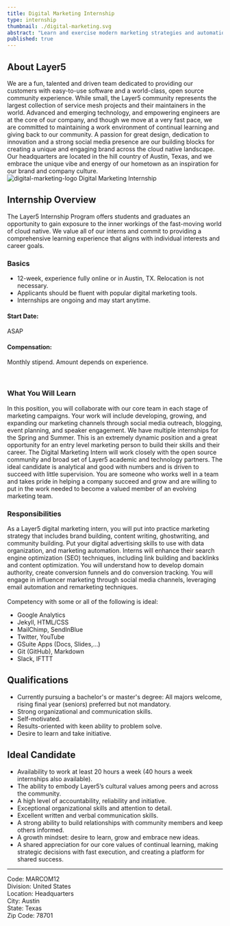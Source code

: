 ```yaml
---
title: Digital Marketing Internship
type: internship
thumbnail: ./digital-marketing.svg
abstract: "Learn and exercise modern marketing strategies and automation as a Layer5 Digital Marketing Intern."
published: true
---
```




<CareerWrapper>

<h2>About Layer5</h2>
We are a fun, talented and driven team dedicated to providing our customers with easy-to-use software and a world-class, open source community experience. While small, the Layer5 community represents the largest collection of service mesh projects and their maintainers in the world. Advanced and emerging technology, and empowering engineers are at the core of our company, and though we move at a very fast pace, we are committed to maintaining a work environment of continual learning and giving back to our community. A passion for great design, dedication to innovation and a strong social media presence are our building blocks for creating a unique and engaging brand across the cloud native landscape. Our headquarters are located in the hill country of Austin, Texas, and we embrace the unique vibe and energy of our hometown as an inspiration for our brand and company culture.

<div className="logo">
    <img src={digital_marketing_logo} alt="digital-marketing-logo" />
    Digital Marketing Internship
</div>

<h2>Internship Overview</h2>
The Layer5 Internship Program offers students and graduates an opportunity to gain exposure to the inner workings of the fast-moving world of cloud native. We value all of our interns and commit to providing a comprehensive learning experience that aligns with individual interests and career goals.

<h3>Basics</h3>
<ul>
    <li>12-week, experience fully online or in Austin, TX. Relocation is not necessary.</li>
    <li>Applicants should be fluent with popular digital marketing tools.</li>
    <li>Internships are ongoing and may start anytime.</li>
</ul>
<h4 className= "same-line" >Start Date: </h4> ASAP
<br/>

<h4 className= "same-line">Compensation:</h4> Monthly stipend. Amount depends on experience.<br/>

<br/><h3>What You Will Learn</h3>
In this position, you will collaborate with our core team in each stage of marketing campaigns. Your work will include developing, growing, and expanding our marketing channels through social media outreach, blogging, event planning, and speaker engagement.
We have multiple internships for the Spring and Summer. This is an extremely dynamic position and a great opportunity for an entry level marketing person to build their skills and their career. The Digital Marketing Intern will work closely with the open source community and broad set of Layer5 academic and technology partners. The ideal candidate is analytical and good with numbers and is driven to succeed with little supervision. You are someone who works well in a team and takes pride in helping a company succeed and grow and are willing to put in the work needed to become a valued member of an evolving marketing team.

<h3>Responsibilities</h3>
As a Layer5 digital marketing intern, you will put into practice marketing strategy that includes brand building,
content writing, ghostwriting, and community building. Put your digital advertising skills to use with data organization,
and marketing automation.
Interns will enhance their search engine optimization (SEO) techniques, including link building and backlinks
and content optimization. You will understand how to develop domain authority, create conversion funnels and do
conversion tracking. You will engage in influencer marketing through social media channels, leveraging email
automation and remarketing techniques.<br/><br/>
Competency with some or all of the following is ideal:
<ul>
        <li>Google Analytics</li>
        <li>Jekyll, HTML/CSS</li>
        <li>MailChimp, SendInBlue</li>
        <li>Twitter, YouTube</li>
        <li>GSuite Apps (Docs, Slides,...)</li>
        <li>Git (GitHub), Markdown</li>
        <li>Slack, IFTTT</li>
</ul>

<h2>Qualifications</h2>
<ul>
    <li>Currently pursuing a bachelor's or master's degree: All majors welcome, rising final year (seniors) preferred but not mandatory.</li>
    <li>Strong organizational and communication skills.</li>
    <li>Self-motivated.</li>
    <li>Results-oriented with keen ability to problem solve.</li>
    <li>Desire to learn and take initiative.</li>
</ul>

<h2>Ideal Candidate</h2>
<ul>
    <li>Availability to work at least 20 hours a week (40 hours a week internships also available).</li>
    <li>The ability to embody Layer5’s cultural values among peers and across the community.</li>
    <li>A high level of accountability, reliability and initiative.</li>
    <li>Exceptional organizational skills and attention to detail.</li>
    <li>Excellent written and verbal communication skills.</li>
    <li>A strong ability to build relationships with community members and keep others informed.</li>
    <li>A growth mindset: desire to learn, grow and embrace new ideas.</li>
    <li>A shared appreciation for our core values of continual learning, making strategic decisions with fast execution, and creating a platform for shared success.</li>
</ul>

<PositionApply />

<hr />
<p>
Code: MARCOM12<br/>
Division: United States<br/>
Location: Headquarters<br/>
City: Austin<br/>
State: Texas<br/>
Zip Code: 78701<br/>
</p>

</CareerWrapper>
